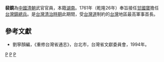 '''裴鏡'''為[[中國|中國]][[清朝|清朝]]武官官員，本籍[[湖南|湖南]]。1761年（乾隆26年）奉旨接任[[甘國寶|甘國寶]]擔任[[台灣鎮|台灣鎮]][[總兵|總兵]]。是[[台灣清治時期|台灣清治時期]]此期間，受[[台灣道|台灣道]]制約的[[台灣|台灣]]地區最高軍事首長。

{{start box}}
{{s-before|[[甘國寶|甘國寶]]}}
{{s-title|[[台灣鎮總兵|台灣鎮總兵]]|1761年上任}}
{{s-after|[[游金輅|游金輅]]}}
{{end box}}
{{start box}}
{{s-before|[[黃良|黃良]]}}
{{s-title|[[台灣水師協|台灣水師協]][[副將|副將]]|1757年上任}}
{{s-after|[[陳啟燦|陳啟燦]]}}
{{end box}}

==參考文獻==
*劉寧顏編，《重修台灣省通志》，台北市，台灣省文獻委員會，1994年。

[[Category:台灣水師協副將|P]]
[[Category:台灣鎮總兵|P]]
[[Category:湖南人|P]]